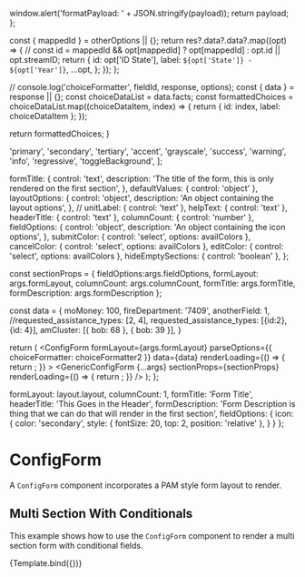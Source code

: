 
<Meta title="Form/ConfigForm" component={ConfigForm} />

  window.alert('formatPayload: ' + JSON.stringify(payload));
  return payload;
};

  const { mappedId } = otherOptions || {};
  return res?.data?.data?.map((opt) => {
    // const id = mappedId && opt[mappedId] ? opt[mappedId] : opt.id || opt.streamID;
    return {
      id: opt['ID State'],
      label: `${opt['State']} - ${opt['Year']}`,
      ...opt,
    };
  });
};

  // console.log('choiceFormatter', fieldId, response, options);
  const { data } = response || {};
  const choiceDataList = data.facts;
  const formattedChoices = choiceDataList.map((choiceDataItem, index) => {
      return { id: index, label: choiceDataItem };
  });

return formattedChoices;
}

  'primary',
  'secondary',
  'tertiary',
  'accent',
  'grayscale',
  'success',
  'warning',
  'info',
  'regressive',
  'toggleBackground',
];

  formTitle: {
    control: 'text',
    description:
      'The title of the form, this is only rendered on the first section',
  },
  defaultValues: { control: 'object' },
  layoutOptions: {
    control: 'object',
    description: 'An object containing the layout options',
  },
  // unitLabel: { control: 'text' },
  helpText: { control: 'text' },
  headerTitle: { control: 'text' },
  columnCount: { control: 'number' },
  fieldOptions: {
    control: 'object',
    description: 'An object containing the icon options',
  },
  submitColor: { control: 'select', options: availColors },
  cancelColor: { control: 'select', options: availColors },
  editColor: { control: 'select', options: availColors },
  hideEmptySections: { control: 'boolean' },
};

  const sectionProps = {
    fieldOptions:args.fieldOptions,
    formLayout: args.formLayout,
    columnCount: args.columnCount,
    formTitle: args.formTitle,
    formDescription: args.formDescription
  };

  const data = {
    moMoney: 100,
    fireDepartment: '7409',
    anotherField: 1,
    //requested_assistance_types: [2, 4],
    requested_assistance_types: [{id:2}, {id: 4}],
    amCluster: [{ bob: 68 }, { bob: 39 }],
  }

  return (
    <Router>
      <ConfigForm
        formLayout={args.formLayout}
        parseOptions={{ choiceFormatter: choiceFormatter2 }}
        data={data}
        renderLoading={() => {
          return <Skeleton />;
        }}
      >
        <GenericConfigForm {...args} sectionProps={sectionProps} renderLoading={() => {
          return <Skeleton />;
        }} />
      </ConfigForm>
    </Router>
  );
};

  formLayout: layout.layout,
  columnCount: 1,
  formTitle: 'Form Title',
  headerTitle: 'This Goes in the Header',
  formDescription: 'Form Description is thing that we can do that will render in the first section',
  fieldOptions: {
    icon: {
      color: 'secondary',
      style: { fontSize: 20, top: 2, position: 'relative' },
    }
  }
};

# ConfigForm

A `ConfigForm` component incorporates a PAM style form layout to render.

## Multi Section With Conditionals

This example shows how to use the `ConfigForm` component to render a multi section form with conditional fields.

<Canvas>
  <Story
    name="Multi Section With Conditionals"
    argTypes={formArgs}
    args={defaultProps}
  >
    {Template.bind({})}
  </Story>
</Canvas>
